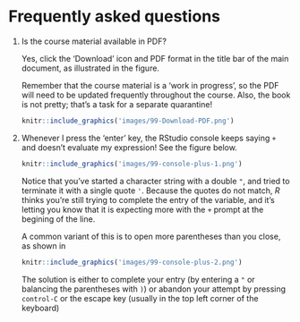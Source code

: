 # Frequently asked questions {-}

1. Is the course material available in PDF?

   Yes, click the 'Download' icon and PDF format in the title bar of the main document, as illustrated in the  figure.

   Remember that the course material is a 'work in progress', so the PDF will need to be updated frequently throughout the course. Also, the book is not pretty; that's a task for a separate quarantine!

    ```r
    knitr::include_graphics('images/99-Download-PDF.png')
    ```
    
1. Whenever I press the 'enter' key, the RStudio console keeps saying `+` and doesn't evaluate my expression! See the figure below.

    ```r
    knitr::include_graphics('images/99-console-plus-1.png')
    ```
    
   Notice that you've started a character string with a double `"`, and tried to terminate it with a single quote `'`. Because the quotes do not match, _R_ thinks you're still trying to complete the entry of the variable, and it's letting you know that it is expecting more with the `+` prompt at the begining of the line.
   
   A common variant of this is to open more parentheses than you close, as shown in 
   
    ```r
    knitr::include_graphics('images/99-console-plus-2.png')
    ```

   The solution is either to complete your entry (by entering a `"` or balancing the parentheses with `)`) or abandon your attempt by pressing `control-C` or the escape key (usually in the top left corner of the keyboard)